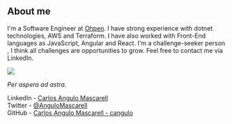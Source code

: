## About me

I'm a Software Engineer at [Ohpen](https://ohpen.com). I have strong experience with dotnet technologies, AWS and Terraform. I have also worked with Front-End languages as JavaScript, Angular and React. I'm a challenge-seeker person , I think all challenges are opportunities to grow. Feel free to contact me via LinkedIn.

<p className="img-centered" >
    <img src="https://github.com/cangulo/cangulo/raw/main/profile_picture_aboutme_post_area.png"></img>
</p>

_Per aspera ad astra._

LinkedIn - [Carlos Angulo Mascarell](https://www.linkedin.com/in/angulomascarell)  
Twitter - [@AnguloMascarell](https://twitter.com/angulomascarell)  
GitHub - [Carlos Angulo Mascarell - cangulo](https://github.com/cangulo)
